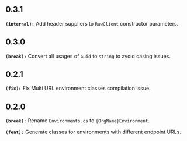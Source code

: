 ## 0.3.1
**`(internal):`** Add header suppliers to `RawClient` constructor parameters.

## 0.3.0
**`(break):`** Convert all usages of `Guid` to `string` to avoid casing issues.

## 0.2.1
**`(fix):`** Fix Multi URL environment classes compilation issue.

## 0.2.0
**`(break):`** Rename `Environments.cs` to `{OrgName}Environment`.

**`(feat):`** Generate classes for environments with different endpoint URLs.

